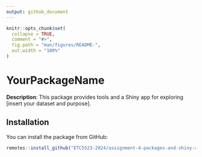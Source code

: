 ```yaml
---
output: github_document
---
```


<!-- README.md is generated from README.Rmd. Please edit that file -->

```r
knitr::opts_chunk$set(
  collapse = TRUE,
  comment = "#>",
  fig.path = "man/figures/README-",
  out.width = "100%"
)
```


# YourPackageName

**Description**: This package provides tools and a Shiny app for exploring [insert your dataset and purpose].

## Installation
You can install the package from GitHub:

```r
remotes::install_github("ETC5523-2024/assignment-4-packages-and-shiny-apps-DubeyArushi19")
```

